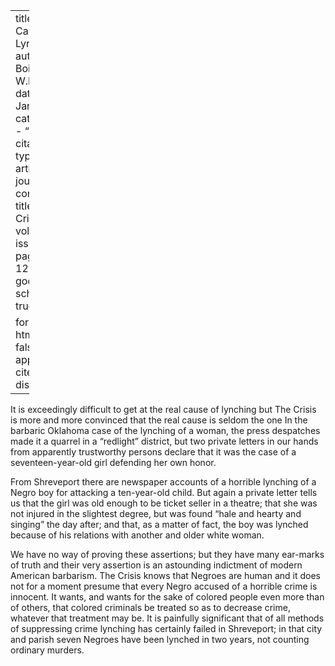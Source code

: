 
---
title: 'The Cause of Lynching'
author: Du Bois, W.E.B.
date: Jan. 1914
categories: 
  - ""
citation: 
  type: article-journal
  container-title: The Crisis
  volume: 8
  issue: 3
  page: 126-127
google-scholar: true

format:
  html:
    toc: false
    appendix-cite-as: display
---


It is exceedingly difficult to get at the real cause of lynching but <span class = "small-caps">The Crisis</span> is more and more convinced that the real cause is seldom the one In the barbaric Oklahoma case of the lynching of a woman, the press despatches made it a quarrel in a "redlight" district, but two private letters in our hands from apparently trustworthy persons declare that it was the case of a seventeen-year-old girl defending her own honor.

From Shreveport there are newspaper accounts of a horrible lynching of a Negro boy for attacking a ten-year-old child. But again a private letter tells us that the girl was old enough to be ticket seller in a theatre; that she was not injured in the slightest degree, but was found "hale and hearty and singing" the day after; and that, as a matter of fact, the boy was lynched because of his relations with another and older white woman.

We have no way of proving these assertions; but they have many ear-marks of truth and their very assertion is an astounding indictment of modern American barbarism. <span class = "small-caps">The Crisis</span> knows that Negroes are human and it does not for a moment presume that every Negro accused of a horrible crime is innocent. It wants, and wants for the sake of colored people even more than of others, that colored criminals be treated so as to decrease crime, whatever that treatment may be. It is painfully significant that of all methods of suppressing crime lynching has certainly failed in Shreveport; in that city and parish seven Negroes have been lynched in two years, not counting ordinary murders.

